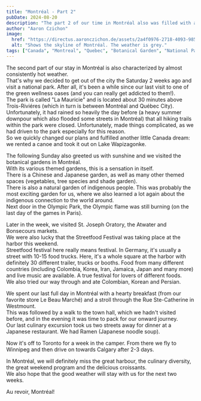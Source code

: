 ```yaml
---
title: "Montréal - Part 2"
pubDate: 2024-08-20
description: "The part 2 of our time in Montréal also was filled with a lot to do!"
author: "Aaron Czichon"
image:
  href: "https://directus.aaronczichon.de/assets/2a4f0976-2718-4093-9859-33904ede44e1.jpeg?quality=70&width=1600"
  alt: "Shows the skyline of Montréal. The weather is grey."
tags: ["Canada", "Montreal", "Quebec", "Botanical Garden", "National Park"]
---
```



The second part of our stay in Montréal is also characterized by almost consistently hot weather.   
That's why we decided to get out of the city the Saturday 2 weeks ago and visit a national park. After all, it's been a while since our last visit to one of the green wellness oases (and you can really get addicted to them!).   
The park is called "La Mauricie" and is located about 30 minutes above Trois-Riviéres (which in turn is between Montréal and Québec City).   
Unfortunately, it had rained so heavily the day before (a heavy summer downpour which also flooded some streets in Montréal) that all hiking trails within the park were closed.
Unfortunately, made things complicated, as we had driven to the park especially for this reason.   
So we quickly changed our plans and fulfilled another little Canada dream: we rented a canoe and took it out on Lake Wapizagonke.

<DirectusImage assetId="2c1a9421-9d23-4126-9003-05b32e1682e9.jpeg" />

The following Sunday also greeted us with sunshine and we visited the botanical gardens in Montréal.    
With its various themed gardens, this is a sensation in itself.    
There is a Chinese and Japanese garden, as well as many other themed spaces (vegetables, tree species and shade garden).   
There is also a natural garden of indigenous people. This was probably the most exciting garden for us, where we also learned a lot again about the indigenous connection to the world around.    
Next door in the Olympic Park, the Olympic flame was still burning (on the last day of the games in Paris).

Later in the week, we visited St. Joseph Oratory, the Atwater and Bonsecours markets.   
We were also lucky that the Streetfood Festival was taking place at the harbor this weekend.    
Streetfood festival here really means festival. In Germany, it's usually a street with 10-15 food trucks. Here, it's a whole square at the harbor with definitely 30 different trailer, trucks or booths. Food from many different countries (including Colombia, Korea, Iran, Jamaica, Japan and many more) and live music are available. A true festival for lovers of different foods.   
We also tried our way through and ate Colombian, Korean and Persian.

<DirectusGallery folderName="34 Montréal Part 2" />

We spent our last full day in Montréal with a hearty breakfast (from our favorite store Le Beau Marché) and a stroll through the Rue Ste-Catherine in Westmount.    
This was followed by a walk to the town hall, which we hadn't visited before, and in the evening it was time to pack for our onward journey.   
Our last culinary excursion took us two streets away for dinner at a Japanese restaurant. We had Ramen (Japanese noodle soup).

Now it's off to Toronto for a week in the camper. From there we fly to Winnipeg and then drive on towards Calgary after 2-3 days.

In Montréal, we will definitely miss the great harbour, the culinary diversity, the great weekend program and the delicious croissants.   
We also hope that the good weather will stay with us for the next two weeks.   

Au revoir, Montréal!